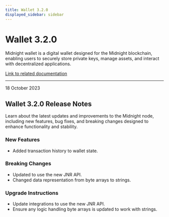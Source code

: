 ```yaml
---
title: Wallet 3.2.0
displayed_sidebar: sidebar
---
```


# Wallet 3.2.0

Midnight wallet is a digital wallet designed for the Midnight blockchain, enabling users to securely store private keys, manage assets, and interact with decentralized applications.

[Link to related documentation](../../learn/introduction/wallets)


---

<div 
  style={{
    marginTop: '0',
    fontSize: '1rem',
    fontWeight: 'normal',
    marginBottom: '0.5rem'
  }}
>
  18 October 2023
</div>

## Wallet 3.2.0 Release Notes

Learn about the latest updates and improvements to the Midnight node, including new features, bug fixes, and breaking changes designed to enhance functionality and stability.

### New Features

- Added transaction history to wallet state.  

### Breaking Changes

- Updated to use the new JNR API.  
- Changed data representation from byte arrays to strings.  

### Upgrade Instructions

- Update integrations to use the new JNR API.  
- Ensure any logic handling byte arrays is updated to work with strings.  

